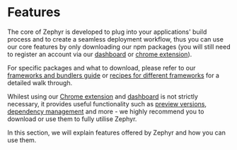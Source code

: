 # Features

The core of Zephyr is developed to plug into your applications' build process and to create a seamless deployment workflow, thus you can use our core features by only downloading our npm packages (you will still need to register an account via our [dashboard](https://app.zephyr-cloud.io) or [chrome extension](https://chromewebstore.google.com/detail/zephyr-mission-control/liflhldchhinbaeplljlplhnbkdidedn)).

For specific packages and what to download, please refer to our [frameworks and bundlers guide](/usage/framework-bundlers) or [recipes for different frameworks](/recipes) for a detailed walk through.

Whilest using our [Chrome extension](https://chromewebstore.google.com/detail/zephyr-mission-control/liflhldchhinbaeplljlplhnbkdidedn) and [dashboard](https://app.zephyr-cloud.io) is not strictly necessary, it provides useful functionality such as [preview versions](#preview-versions), [dependency management](#dependency-management) and more - we highly recommend you to download or use them to fully utilise Zephyr.

In this section, we will explain features offered by Zephyr and how you can use them.
